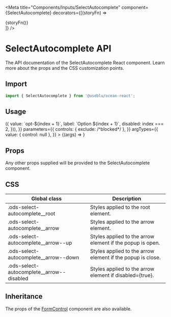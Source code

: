 
<Meta
  title="Components/Inputs/SelectAutocomplete"
  component={SelectAutocomplete}
  decorators={[(storyFn) => <div className="input-story">{storyFn()}</div>]}
/>

# SelectAutocomplete API

The API documentation of the SelectAutocomplete React component. Learn more about the props and the CSS customization points.

## Import

```javascript
import { SelectAutocomplete } from '@useblu/ocean-react';
```

## Usage

<Canvas>
  <Story
    name="SelectAutocomplete"
    args={{
      label: 'Label',
      placeholder: 'Placeholder...',
      helperText: 'Some text here!',
      error: false,
      disabled: false,
      options: Array.from(Array(10), (x, index) => ({
        value: `opt-${index + 1}`,
        label: `Option ${index + 1}`,
        disabled: index === 2,
      })),
    }}
    parameters={{
      controls: { exclude: /^blocked*/ },
    }}
    argTypes={{
      value: { control: null },
    }}
  >
    {(args) => <SelectAutocomplete {...args} />}
  </Story>
</Canvas>

## Props

<ArgsTable of="." />

Any other props supplied will be provided to the SelectAutocomplete component.

## CSS

| Global class                                | Description                                                |
| ------------------------------------------- | ---------------------------------------------------------- |
| .ods-select-autocomplete\_\_root            | Styles applied to the root element.                        |
| .ods-select-autocomplete\_\_arrow           | Styles applied to the arrow element.                       |
| .ods-select-autocomplete\_\_arrow--up       | Styles applied to the arrow element if the popup is open.  |
| .ods-select-autocomplete\_\_arrow--down     | Styles applied to the arrow element if the popup is close. |
| .ods-select-autocomplete\_\_arrow--disabled | Styles applied to the arrow element if disabled={true}.    |

## Inheritance

The props of the [FormControl](?path=/docs/components-formcontrol--page) component are also available.
